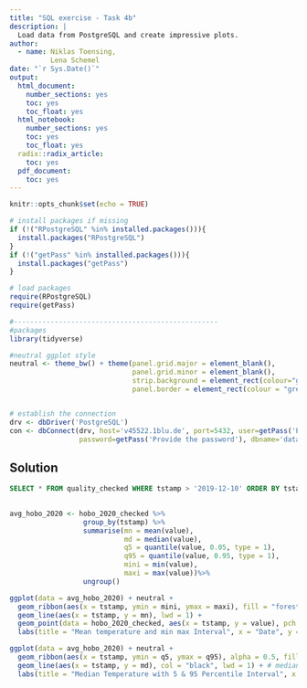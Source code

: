 ```yaml
---
title: "SQL exercise - Task 4b"
description: |
  Load data from PostgreSQL and create impressive plots.
author:
  - name: Niklas Toensing,
          Lena Schemel
date: "`r Sys.Date()`"
output:  
  html_document:
    number_sections: yes
    toc: yes
    toc_float: yes
  html_notebook:
    number_sections: yes
    toc: yes
    toc_float: yes
  radix::radix_article:
    toc: yes
  pdf_document:
    toc: yes
---
```


```r
knitr::opts_chunk$set(echo = TRUE)

# install packages if missing
if (!("RPostgreSQL" %in% installed.packages())){
  install.packages("RPostgreSQL")
}
if (!("getPass" %in% installed.packages())){
  install.packages("getPass")
}

# load packages
require(RPostgreSQL)
require(getPass)

#--------------------------------------------------
#packages
library(tidyverse)

#neutral ggplot style
neutral <- theme_bw() + theme(panel.grid.major = element_blank(),
                              panel.grid.minor = element_blank(),
                              strip.background = element_rect(colour="grey85"),
                              panel.border = element_rect(colour = "grey85"))


# establish the connection
drv <- dbDriver('PostgreSQL')
con <- dbConnect(drv, host='v45522.1blu.de', port=5432, user=getPass('Provide the user'), 
                 password=getPass('Provide the password'), dbname='datamanagement')
```

## Solution

```sql

SELECT * FROM quality_checked WHERE tstamp > '2019-12-10' ORDER BY tstamp DESC
 
```




```r
avg_hobo_2020 <- hobo_2020_checked %>% 
                  group_by(tstamp) %>% 
                  summarise(mn = mean(value),
                            md = median(value),
                            q5 = quantile(value, 0.05, type = 1),
                            q95 = quantile(value, 0.95, type = 1),
                            mini = min(value),
                            maxi = max(value))%>% 
                  ungroup()
```


```r
ggplot(data = avg_hobo_2020) + neutral + 
  geom_ribbon(aes(x = tstamp, ymin = mini, ymax = maxi), fill = "forestgreen", alpha = .5, ) +
  geom_line(aes(x = tstamp, y = mn), lwd = 1) +
  geom_point(data = hobo_2020_checked, aes(x = tstamp, y = value), pch = ".") +
  labs(title = "Mean temperature and min max Interval", x = "Date", y = "Temperature °C")

```


```r
ggplot(data = avg_hobo_2020) + neutral + 
  geom_ribbon(aes(x = tstamp, ymin = q5, ymax = q95), alpha = 0.5, fill = "blue") +
  geom_line(aes(x = tstamp, y = md), col = "black", lwd = 1) + # median
  labs(title = "Median Temperature with 5 & 95 Percentile Interval", x = "Date", y = "Temperature ?C")
```